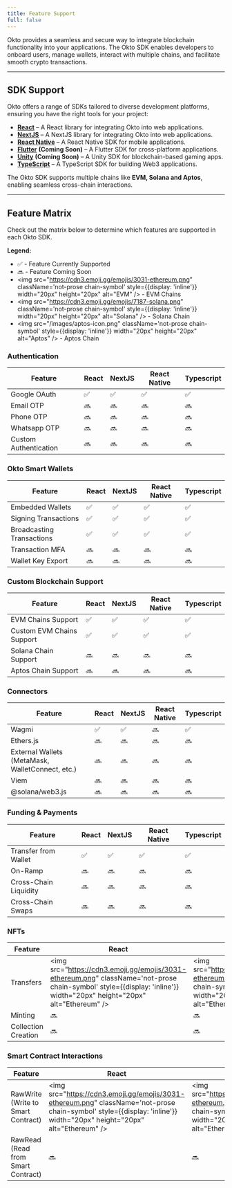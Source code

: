 ```yaml
---
title: Feature Support
full: false
---
```


Okto provides a seamless and secure way to integrate blockchain functionality into your applications. The Okto SDK enables developers to onboard users, manage wallets, interact with multiple chains, and facilitate smooth crypto transactions.

---

## SDK Support

Okto offers a range of SDKs tailored to diverse development platforms, ensuring you have the right tools for your project:

- [**React**](/docs/react-sdk) – A React library for integrating Okto into web applications.
- [**NextJS**](/docs/nextjs-sdk) – A NextJS library for integrating Okto into web applications.
- [**React Native**](/docs/react-native-sdk) – A React Native SDK for mobile applications.
- [**Flutter**](/docs/flutter-sdk) **(Coming Soon)** – A Flutter SDK for cross-platform applications.
- [**Unity**](/docs/unity-sdk) **(Coming Soon)** – A Unity SDK for blockchain-based gaming apps.
- [**TypeScript**](/docs/typescript-sdk) – A TypeScript SDK for building Web3 applications.

The Okto SDK supports multiple chains like **EVM, Solana and Aptos**, enabling seamless cross-chain interactions.

---

## Feature Matrix

Check out the matrix below to determine which features are supported in each Okto SDK.

**Legend:**

*   ✅ - Feature Currently Supported
*   🔜 - Feature Coming Soon
*   <img src="https://cdn3.emoji.gg/emojis/3031-ethereum.png" className='not-prose chain-symbol' style={{display: 'inline'}} width="20px" height="20px" alt="EVM" /> - EVM Chains
*   <img src="https://cdn3.emoji.gg/emojis/7187-solana.png" className='not-prose chain-symbol' style={{display: 'inline'}} width="20px" height="20px" alt="Solana" /> - Solana Chain
*   <img src="/images/aptos-icon.png" className='not-prose chain-symbol' style={{display: 'inline'}} width="20px" height="20px" alt="Aptos" /> - Aptos Chain

### Authentication

| Feature               | React | NextJS | React Native | Typescript |
| --------------------- | ---------- | ----- | ------ | ------------ |
| Google OAuth          | ✅        | ✅    | ✅     | ✅          |
| Email OTP             | 🔜         | 🔜    | 🔜     | 🔜          |
| Phone OTP             | 🔜         | 🔜    | 🔜     | 🔜          |
| Whatsapp OTP          | 🔜         | 🔜    | 🔜     | 🔜          |
| Custom Authentication |  🔜         |  🔜   |  🔜    |  🔜         |

### Okto Smart Wallets

| Feature                   | React | NextJS | React Native | Typescript |
| ------------------------- | ---------- | ----- | ------ | ------------ |
| Embedded Wallets          | ✅         | ✅    | ✅     | ✅          |
| Signing Transactions      | ✅         | ✅    | ✅     | ✅          |
| Broadcasting Transactions | ✅         | ✅    | ✅     | ✅          |
| Transaction MFA           | 🔜           | 🔜       | 🔜     | 🔜          |
| Wallet Key Export         | 🔜           | 🔜         | 🔜     | 🔜          |

### Custom Blockchain Support

| Feature                     | React | NextJS | React Native | Typescript |
| --------------------------- | ---------- | ----- | ------ | ------------ |
| EVM Chains Support    | ✅         | ✅    | ✅     | ✅          |
| Custom EVM Chains Support    | ✅         | ✅    | ✅     | ✅          |
| Solana Chain Support | 🔜         | 🔜    | 🔜     | 🔜          |
| Aptos Chain Support |  🔜         |  🔜    |  🔜    |  🔜    |

### Connectors

| Feature                                          | React | NextJS | React Native | Typescript |
| ------------------------------------------------ | ---------- | ----- | ------ | ------------ |
| Wagmi                                          | ✅         |  ✅    | 🔜     | ✅          |
| Ethers.js                                        |   🔜       |  🔜    | 🔜     | 🔜          |
|  External Wallets (MetaMask, WalletConnect, etc.)      | 🔜          |  🔜    | 🔜     | 🔜          |
| Viem                                             | 🔜          |  🔜    | 🔜     | 🔜          |
| @solana/web3.js                                  | 🔜          |  🔜    | 🔜     | 🔜          |

### Funding & Payments

| Feature                | React | NextJS | React Native | Typescript |
| ---------------------- | ---------- | ----- | ------ | ------------ |
| Transfer from Wallet   | ✅    | ✅    | ✅     | ✅          |
| On-Ramp |  🔜             |  🔜    | 🔜     | 🔜          |
| Cross-Chain Liquidity | 🔜 | 🔜 | 🔜 | 🔜 |
| Cross-Chain Swaps   | 🔜 | 🔜 | 🔜 | 🔜 |

### NFTs

| Feature             | React | NextJS | React Native | Typescript |
| ------------------- | ---------- | ----- | ------ | ------------ |
| Transfers | <img src="https://cdn3.emoji.gg/emojis/3031-ethereum.png" className='not-prose chain-symbol' style={{display: 'inline'}} width="20px" height="20px" alt="Ethereum" /> | <img src="https://cdn3.emoji.gg/emojis/3031-ethereum.png" className='not-prose chain-symbol' style={{display: 'inline'}} width="20px" height="20px" alt="Ethereum" /> | <img src="https://cdn3.emoji.gg/emojis/3031-ethereum.png" className='not-prose chain-symbol' style={{display: 'inline'}} width="20px" height="20px" alt="Ethereum" /> | <img src="https://cdn3.emoji.gg/emojis/3031-ethereum.png" className='not-prose chain-symbol' style={{display: 'inline'}} width="20px" height="20px" alt="Ethereum" /> |    
| Minting             | 🔜 | 🔜 | 🔜 | 🔜 |
| Collection Creation           | 🔜 | 🔜 | 🔜 | 🔜 |

### Smart Contract Interactions

| Feature                     | React         | NextJS        | React Native | Typescript |
| --------------------------- | --------------- | ------------- | ------------ | ------------ |
| RawWrite (Write to Smart Contract)    | <img src="https://cdn3.emoji.gg/emojis/3031-ethereum.png" className='not-prose chain-symbol' style={{display: 'inline'}} width="20px" height="20px" alt="Ethereum" /> | <img src="https://cdn3.emoji.gg/emojis/3031-ethereum.png" className='not-prose chain-symbol' style={{display: 'inline'}} width="20px" height="20px" alt="Ethereum" /> | <img src="https://cdn3.emoji.gg/emojis/3031-ethereum.png" className='not-prose chain-symbol' style={{display: 'inline'}} width="20px" height="20px" alt="Ethereum" /> | <img src="https://cdn3.emoji.gg/emojis/3031-ethereum.png" className='not-prose chain-symbol' style={{display: 'inline'}} width="20px" height="20px" alt="Ethereum" /> |
|  RawRead (Read from Smart Contract)  | 🔜 | 🔜 | 🔜 | 🔜 |